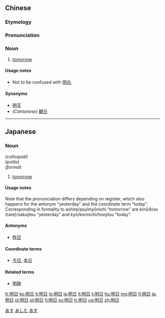 ==Chinese==
{{zh-hanzi-box|[[明]][[日]]}}

===Etymology===
{{rfe|lang=cmn}}

===Pronunciation===
{{zh-pron
|m=míngrì
|c=ming4 jat4
|cat=n
}}

===Noun===
{{zh-noun}}

# {{context|literary|lang=zh|sort=ming2ri4}} [[tomorrow]]

====Usage notes====
* Not to be confused with [[明白]].

====Synonyms====
* [[明天]]
* (''Cantonese'') [[聽日]]

----

==Japanese==
{{ja-kanjitab|明|日}}

===Noun===
{{ja-noun|k|hira=あした|rom=ashita}} (''colloquial'') </br>
{{ja-noun|k|hira=あす|rom=asu}} (''polite'')</br>
{{ja-noun|k|hira=みょうにち|rom=myōnichi}} (''formal'')

# [[tomorrow]]

====Usage notes====
Note that the pronunciation differs depending on register, which also happens for the antonym “yesterday” and the coordinate term “today”. Corresponding in formality to ashita/asu/myōnichi “tomorrow” are kinō/kiso (rare)/sakujitsu “yesterday” and kyō/konnichi/honjitsu “today”.

====Antonyms====
* [[昨日]]

====Coordinate terms====
* [[今日]], [[本日]]

====Related terms====
* [[明静]]

<!-- override -->

[[Category:1000 Japanese basic words|あす]]
[[Category:Japanese nouns|あした]]
[[Category:ja:Time|あす]]

[[fr:明日]]
[[ko:明日]]
[[it:明日]]
[[lo:明日]]
[[la:明日]]
[[lt:明日]]
[[li:明日]]
[[hu:明日]]
[[mg:明日]]
[[fj:明日]]
[[ja:明日]]
[[pl:明日]]
[[pt:明日]]
[[fi:明日]]
[[sv:明日]]
[[tr:明日]]
[[ug:明日]]
[[zh:明日]]